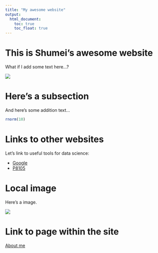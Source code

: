 ```yaml
---
title: "My awesome website"
output: 
  html_document:
    toc: true
    toc_float: true
---
```


# This is Shumei's awesome website

What if I add some text here...?

![](https://media.giphy.com/media/drXGoW1iudhKw/giphy.gif)

# Here's a subsection

And here's some addition text...

```r
rnorm(10)
```

# Links to other websites

Let's link to useful tools for data science:

* [Google](https://www.google.com)
* [P8105](https://p8105.com)

# Local image

Here's a image.

![](images/xx.jpg)

# Link to page within the site

[About me](about.html)

